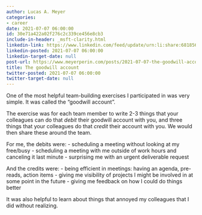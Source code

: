 ```yaml
---
author: Lucas A. Meyer
categories:
- career
date: 2021-07-07 06:00:00
id: 30e71a422a02f276c2c339ce456e8cb3
include-in-header: _msft-clarity.html
linkedin-link: https://www.linkedin.com/feed/update/urn:li:share:6818567778430275584
linkedin-posted: 2021-07-07 06:00:00
linkedin-target-date: null
post-url: https://www.meyerperin.com/posts/2021-07-07-the-goodwill-account.html
title: The goodwill account
twitter-posted: 2021-07-07 06:00:00
twitter-target-date: null
---
```


One of the most helpful team-building exercises I participated in was very simple. It was called the "goodwill account".

The exercise was for each team member to write 2-3 things that your colleagues can do that *debit* their goodwill account with you, and three things that your colleagues do that *credit* their account with you. We would then share these around the team.

For me, the debits were:
- scheduling a meeting without looking at my free/busy
- scheduling a meeting with me outside of work hours and canceling it last minute
- surprising me with an urgent deliverable request

And the credits were:
- being efficient in meetings: having an agenda, pre-reads, action items
- giving me visibility of projects I might be involved in at some point in the future
- giving me feedback on how I could do things better

It was also helpful to learn about things that annoyed my colleagues that I did without realizing.

